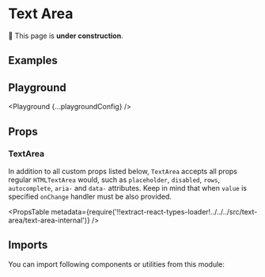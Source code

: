 



# Text Area

🚧 This page is **under construction**.

## Examples

<Example title="Basic Usage" path="text-area/basic-usage">
  <BasicUsage />
</Example>

<Example title="States" path="text-area/states">
  <States />
</Example>

<Example title="Auto Grow" path="text-area/auto-grow">
  <AutoGrow />
</Example>

<Example title="Inverted" path="text-area/inverted" darkPreview>
  <Inverted />
</Example>

## Playground

<Playground {...playgroundConfig} />

## Props

### TextArea

In addition to all custom props listed below, `TextArea` accepts all props regular `HTMLTextArea` would, such as `placeholder`, `disabled`, `rows`, `autocomplete`, `aria-` and `data-` attributes. Keep in mind that when `value` is specified `onChange` handler must be also provided.

<PropsTable
  metadata={require('!!extract-react-types-loader!../../../src/text-area/text-area-internal')}
/>

## Imports

You can import following components or utilities from this module:

<Imports module={TextAreaExports} path="@datacamp/waffles/text-area" />
